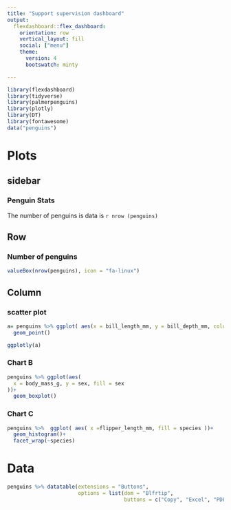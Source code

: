 ```yaml
---
title: "Support supervision dashboard"
output: 
  flexdashboard::flex_dashboard:
    orientation: row
    vertical_layout: fill
    social: ["menu"]
    theme:
      version: 4
      bootswatch: minty

---
```


```r
library(flexdashboard)
library(tidyverse)
library(palmerpenguins)
library(plotly)
library(DT)
library(fontawesome)
data("penguins")
```

Plots{data-navmenu="pages"}
======================================================================

sidebar {.sidebar}
-----------------------------------------------------------------------

### Penguin Stats
The number of penguins is data is `r nrow (penguins)`

Row
------------------------------------------------------------------
### Number of penguins
```r

valueBox(nrow(penguins), icon = "fa-linux")
```


Column {.tabset}
-----------------------------------------------------------------------

### scatter plot

```r
a= penguins %>% ggplot( aes(x = bill_length_mm, y = bill_depth_mm, color = species))+
  geom_point()

ggplotly(a)
```


### Chart B

```r
penguins %>% ggplot(aes(
  x = body_mass_g, y = sex, fill = sex
))+
  geom_boxplot()

```

### Chart C

```r
penguins %>%  ggplot( aes( x =flipper_length_mm, fill = species ))+
  geom_histogram()+
  facet_wrap(~species)

```

Data {data-navmenu="pages"}
=========================================================================
```r
penguins %>% datatable(extensions = "Buttons",
                       options = list(dom = "Blfrtip",
                                      buttons = c("Copy", "Excel", "PDF","CSV")))
  
```


